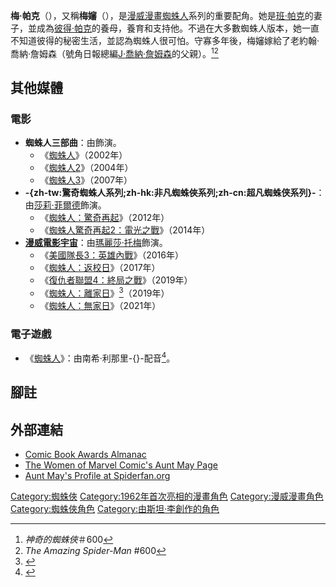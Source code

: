 {{request translation|en}}
{{noteTA
|G1=美国漫画
|G2=Movie
|G3=Show
}}
{{Infobox comics character
|image=
|imagesize=
|caption=
|character_name=梅嬸<br>{{lang|en|Aunt May}}
|publisher=[[漫威漫畫|漫威漫畫]]
|debut=《Amazing Fantasy》#15 (1962年8月)
|creators=[[史丹·李|史丹·李]]<br>[[史蒂夫·迪特科|史蒂夫·迪特科]]
|full_name=May Reilly Parker Jameson
|supports=[[蜘蛛人|蜘蛛人]]
}}

'''梅·帕克'''（{{lang-en|May Parker}}），又稱'''梅嬸'''（{{lang|en|Aunt May}}），是[[漫威漫畫|漫威漫畫]][[蜘蛛人|蜘蛛人]]系列的重要配角。她是[[班·帕克|班·帕克]]的妻子，並成為[[蜘蛛人|彼得·帕克]]的養母，養育和支持他。不過在大多數蜘蛛人版本，她一直不知道彼得的秘密生活，並認為蜘蛛人很可怕。守寡多年後，梅嬸嫁給了老約翰·喬納·詹姆森（號角日報總編[[J·喬納·詹姆森|J·喬納·詹姆森]]的父親）。<ref>''神奇的蜘蛛俠''＃600</ref><ref>''The Amazing Spider-Man'' #600</ref>

==其他媒體==
===電影===
*'''蜘蛛人三部曲'''：由{{tsl|en|Rosemary Harris|羅斯瑪麗·哈里斯}}飾演。
**《[[蜘蛛人_(電影)|蜘蛛人]]》（2002年）
**《[[蜘蛛人2|蜘蛛人2]]》（2004年）
**《[[蜘蛛人3|蜘蛛人3]]》（2007年）
*'''-{zh-tw:驚奇蜘蛛人系列;zh-hk:非凡蜘蛛俠系列;zh-cn:超凡蜘蛛侠系列}-'''：由[[莎莉·菲爾德|莎莉·菲爾德]]飾演。
**《[[蜘蛛人：驚奇再起|蜘蛛人：驚奇再起]]》（2012年）
**《[[蜘蛛人驚奇再起2：電光之戰|蜘蛛人驚奇再起2：電光之戰]]》（2014年）
*'''[[漫威電影宇宙|漫威電影宇宙]]'''：由[[瑪麗莎·托梅|瑪麗莎·托梅]]飾演。
**《[[美國隊長3：英雄內戰|美國隊長3：英雄內戰]]》（2016年）
**《[[蜘蛛人：返校日|蜘蛛人：返校日]]》（2017年）
**《[[復仇者聯盟4：終局之戰|復仇者聯盟4：終局之戰]]》（2019年）
**《[[蜘蛛人：離家日|蜘蛛人：離家日]]》<ref>{{cite web|url=https://variety.com/2018/film/news/jake-gyllenhaal-spider-man-2-tom-holland-1202719941/|title=Jake Gyllenhaal Eyed for Villain Role in ‘Spider-Man: Homecoming’ Sequel|last=Kroll|first=Justin|publisher=[[Variety_(magazine)|Variety]]|date=May 21, 2018|accessdate=May 21, 2018|archiveurl=https://www.webcitation.org/6zaIni2dV?url=http://variety.com/2018/film/news/jake-gyllenhaal-spider-man-2-tom-holland-1202719941/|archivedate=2018-05-21|deadurl=no}}</ref>（2019年）
**《[[蜘蛛人：無家日|蜘蛛人：無家日]]》（2021年）

===電子遊戲===
*《[[蜘蛛俠_(2018年遊戲)|蜘蛛人]]》：由南希·利那里-{}-配音<ref>{{cite web|title=Spider-Man (2018 Video Game) Full Cast & Crew|url=https://www.imdb.com/title/tt5807780/fullcredits?ref_=tt_cl_sm#cast|accessdate=2018-09-19|website=IMDb|archive-date=2017-11-03|archive-url=https://web.archive.org/web/20171103200006/http://www.imdb.com/title/tt5807780/fullcredits?ref_=tt_cl_sm#cast|dead-url=no}}</ref>。

==腳註==
{{reflist}}

==外部連結==
*[https://web.archive.org/web/20070424184459/http://users.rcn.com/aardy/comics/awards/index.html Comic Book Awards Almanac]
*[https://web.archive.org/web/20040910071649/http://www.geocities.com/Hollywood/2855/may.html The Women of Marvel Comic's Aunt May Page]
*[http://www.spiderfan.org/characters/aunt_may.html Aunt May's Profile at Spiderfan.org] {{Wayback|url=http://www.spiderfan.org/characters/aunt_may.html |date=20160303200423 }}

{{蜘蛛人登場角色}}
[[Category:蜘蛛俠|Category:蜘蛛俠]]
[[Category:1962年首次亮相的漫畫角色|Category:1962年首次亮相的漫畫角色]]
[[Category:漫威漫畫角色|Category:漫威漫畫角色]]
[[Category:蜘蛛俠角色|Category:蜘蛛俠角色]]
[[Category:由斯坦·李創作的角色|Category:由斯坦·李創作的角色]]